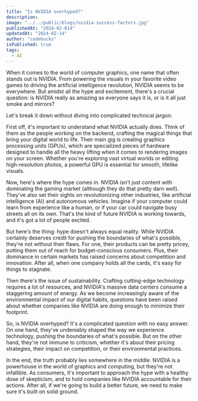 ```yaml
---
title: "Is NVIDIA overhyped?"
description:
image: "../../public/blogs/nvidia-success-factors.jpg"
publishedAt: "2024-02-014"
updatedAt: "2024-02-14"
author: "codebucks"
isPublished: true
tags:
  - AI
---
```


When it comes to the world of computer graphics, one name that often stands out is NVIDIA. From powering the visuals in your favorite video games to driving the artificial intelligence revolution, NVIDIA seems to be everywhere. But amidst all the hype and excitement, there's a crucial question: is NVIDIA really as amazing as everyone says it is, or is it all just smoke and mirrors?

Let's break it down without diving into complicated technical jargon.

First off, it's important to understand what NVIDIA actually does. Think of them as the people working on the backend, crafting the magical things that bring your digital world to life. Their main gig is creating graphics processing units (GPUs), which are specialized pieces of hardware designed to handle all the heavy lifting when it comes to rendering images on your screen. Whether you're exploring vast virtual worlds or editing high-resolution photos, a powerful GPU is essential for smooth, lifelike visuals.

Now, here's where the hype comes in. NVIDIA isn't just content with dominating the gaming market (although they do that pretty darn well). They've also set their sights on revolutionizing other industries, like artificial intelligence (AI) and autonomous vehicles. Imagine if your computer could learn from experience like a human, or if your car could navigate busy streets all on its own. That's the kind of future NVIDIA is working towards, and it's got a lot of people excited.

But here's the thing: hype doesn't always equal reality. While NVIDIA certainly deserves credit for pushing the boundaries of what's possible, they're not without their flaws. For one, their products can be pretty pricey, putting them out of reach for budget-conscious consumers. Plus, their dominance in certain markets has raised concerns about competition and innovation. After all, when one company holds all the cards, it's easy for things to stagnate.

Then there's the issue of sustainability. Crafting cutting-edge technology requires a lot of resources, and NVIDIA's massive data centers consume a staggering amount of energy. As we become increasingly aware of the environmental impact of our digital habits, questions have been raised about whether companies like NVIDIA are doing enough to minimize their footprint.

So, is NVIDIA overhyped? It's a complicated question with no easy answer. On one hand, they've undeniably shaped the way we experience technology, pushing the boundaries of what's possible. But on the other hand, they're not immune to criticism, whether it's about their pricing strategies, their impact on competition, or their environmental practices.

In the end, the truth probably lies somewhere in the middle. NVIDIA is a powerhouse in the world of graphics and computing, but they're not infallible. As consumers, it's important to approach the hype with a healthy dose of skepticism, and to hold companies like NVIDIA accountable for their actions. After all, if we're going to build a better future, we need to make sure it's built on solid ground.
